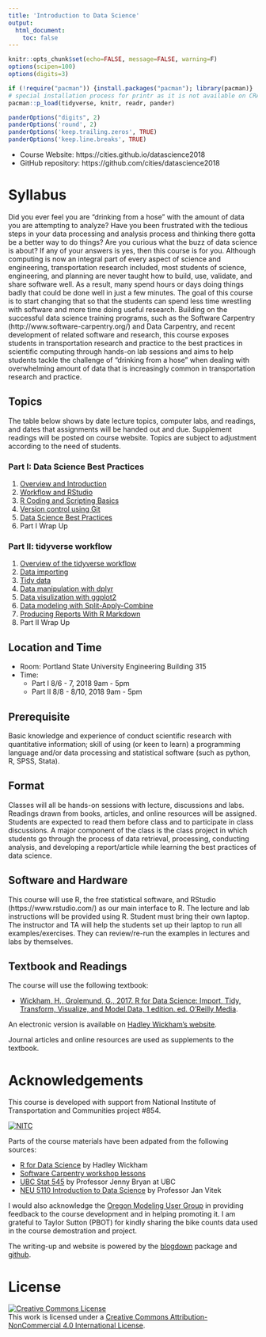 ```yaml
---
title: 'Introduction to Data Science'
output: 
  html_document:
    toc: false
---
```


```r
knitr::opts_chunk$set(echo=FALSE, message=FALSE, warning=F)
options(scipen=100)
options(digits=3)

if (!require("pacman")) {install.packages("pacman"); library(pacman)}
# special installation process for printr as it is not available on CRAN
pacman::p_load(tidyverse, knitr, readr, pander)

panderOptions("digits", 2)
panderOptions('round', 2)
panderOptions('keep.trailing.zeros', TRUE)
panderOptions('keep.line.breaks', TRUE)
```

- Course Website: https://cities.github.io/datascience2018
- GitHub repository: https://github.com/cities/datascience2018

# Syllabus

Did you ever feel you are “drinking from a hose” with the amount of data you are attempting to analyze? Have you been frustrated with the tedious steps in your data processing and analysis process and thinking there gotta be a better way to do things? Are you curious what the buzz of data science is about? If any of your answers is yes, then this course is for you. Although computing is now an integral part of every aspect of science and engineering, transportation research included, most students of science, engineering, and planning are never taught how to build, use, validate, and share software well. As a result, many spend hours or days doing things badly that could be done well in just a few minutes. The goal of this course is to start changing that so that the students can spend less time wrestling with software and more time doing useful research. Building on the successful data science training programs, such as the Software Carpentry (http://www.software-carpentry.org/) and Data Carpentry, and recent development of related software and research, this course exposes students in transportation research and practice to the best practices in scientific computing through hands-on lab sessions and aims to help students tackle the challenge of "drinking from a hose" when dealing with overwhelming amount of data that is increasingly common in transportation research and practice.

## Topics 

The table below shows by date lecture topics, computer labs, and readings, and dates that assignments will be handed out and due. Supplement readings will be posted on course website. Topics are subject to adjustment according to the need of students.

### Part I: Data Science Best Practices
1. [Overview and Introduction](01-part1-overview.html)
1. [Workflow and RStudio](01-rstudio.html)
1. [R Coding and Scripting Basics](02-coding.html)
1. [Version control using Git](03-git.html)
1. [Data Science Best Practices](02-ds-best-practices.html)
1. Part I Wrap Up

### Part II: tidyverse workflow
1. [Overview of the tidyverse workflow](06-part2-overview.html)
1. [Data importing](07-import.html)
1. [Tidy data](08-tidy.html)
1. [Data manipulation with dplyr](09-dplyr.html)
1. [Data visulization with ggplot2](10-visualize.html)
1. [Data modeling with Split-Apply-Combine](11-split-apply-combine.html)
1. [Producing Reports With R Markdown](05-rmarkdown.html)
1. Part II Wrap Up

## Location and Time
- Room: Portland State University Engineering Building 315
- Time: 
    - Part I 8/6 - 7, 2018 9am - 5pm
    - Part II 8/8 - 8/10, 2018 9am - 5pm
    
## Prerequisite

Basic knowledge and experience of conduct scientific research with quantitative information; skill of using (or keen to learn) a programming language and/or data processing and statistical software (such as python, R, SPSS, Stata).

## Format

Classes will all be hands-on sessions with lecture, discussions and labs. Readings drawn from books, articles, and online resources will be assigned. Students are expected to read them before class and to participate in class discussions. A major component of the class is the class project in which students go through the process of data retrieval, processing, conducting analysis, and developing a report/article while learning the best practices of data science.

## Software and Hardware

This course will use R, the free statistical software, and RStudio (https://www.rstudio.com/) as our main interface to R. The lecture and lab instructions will be provided using R. Student must bring their own laptop. The instructor and TA will help the students set up their laptop to run all examples/exercises. They can review/re-run the examples in lectures and labs by themselves. 

## Textbook and Readings

The course will use the following textbook:

- [Wickham, H., Grolemund, G., 2017. R for Data Science: Import, Tidy, Transform, Visualize, and Model Data, 1 edition. ed. O’Reilly Media](https://www.amazon.com/Data-Science-Transform-Visualize-Model/dp/1491910399).

An electronic version is available on [Hadley Wickham's website](http://r4ds.had.co.nz/).

Journal articles and online resources are used as supplements to the textbook.

# Acknowledgements

This course is developed with support from National Institute of Transportation and Communities project #854.

<div style="width:300px">
[![NITC](http://nitc.trec.pdx.edu/sites/default/files/nitc_4c_horiz_tag.jpg)](http://nitc.trec.pdx.edu/)
</div>

Parts of the course materials have been adpated from the following sources:

- [R for Data Science](https://github.com/hadley/r4ds) by Hadley Wickham
- [Software Carpentry workshop lessons](https://software-carpentry.org/lessons/)
- [UBC Stat 545](http://stat545.com) by Professor Jenny Bryan at UBC
- [NEU 5110 Introduction to Data Science](http://janvitek.org/events/NEU/5110/) by Professor Jan Vitek

I would also acknowledge the [Oregon Modeling User Group](https://www.oregonmodels.org/) in providing feedback to the course development and in helping promoting it. I am grateful to Taylor Sutton (PBOT) for kindly sharing the bike counts data used in the course demostration and project.

The writing-up and website is powered by the [blogdown](https://bookdown.org/yihui/blogdown/) package and [github](https://www.github.com).

# License

<a rel="license" href="http://creativecommons.org/licenses/by-nc/4.0/"><img alt="Creative Commons License" style="border-width:0" src="https://i.creativecommons.org/l/by-nc/4.0/88x31.png" /></a><br />This work is licensed under a <a rel="license" href="http://creativecommons.org/licenses/by-nc/4.0/">Creative Commons Attribution-NonCommercial 4.0 International License</a>.
